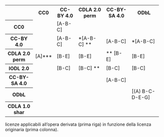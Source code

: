 :::{.licenze-applicabili #tbl-licenze-applicabili .column-page-inset-right}
<table id="buone_pratiche" class="table table-responsive-md table-bordered table-sm">
    <tr>
        <th></th>
        <th>CC0</th>
        <th>CC-BY 4.0</th>
        <th>CDLA 2.0 perm</th>
        <th>CC-BY-SA 4.0</th>
        <th>ODbL</th>
    </tr>
    <tr>
        <th>CC0</th>
        <td class="green thumbs-up"></td>
        <td class="green thumbs-up">[A-B-C]</td>
        <td class="green thumbs-up"></td>
        <td class="green thumbs-up"></td>
        <td class="green thumbs-up"></td>
    </tr>
    <tr>
        <th>CC-BY 4.0</th>
        <td class="red thumbs-down"></td>
        <td class="green thumbs-up">[A-B-C]</td>
        <td class="yellow warning">\*[A-B-C] \*\*</td>
        <td class="green thumbs-up">[A-B-C]</td>
        <td class="yellow warning">\*[A-B-C]</td>
    </tr>
    <tr>
        <th>CDLA 2.0 perm</th>
        <td class="yellow warning">[A]\*\*\*</td>
        <td class="green thumbs-up">[B-E]</td>
        <td class="green thumbs-up">[B-E]</td>
        <td class="green thumbs-up">\*\* [B-E]</td>
        <td class="green thumbs-up">[B-E]</td>
    </tr>
    <tr>
        <th>IODL 2.0</th>
        <td class="red thumbs-down"></td>
        <td class="green thumbs-up">[B-C]</td>
        <td class="yellow warning">[B-C] \*\*</td>
        <td class="green thumbs-up">[B-C]</td>
        <td class="green thumbs-up">[B-C]</td>
    </tr>
    <tr>
        <th>CC-BY-SA 4.0</th>
        <td class="red thumbs-down"></td>
        <td class="red thumbs-down"></td>
        <td class="red thumbs-down"></td>
        <td class="green thumbs-up">[A-B-C]</td>
        <td class="red thumbs-down"></td>
    </tr>
    <tr>
        <th>ODbL</th>
        <td class="red thumbs-down"></td>
        <td class="red thumbs-down"></td>
        <td class="red thumbs-down"></td>
        <td class="red thumbs-down"></td>
        <td class="green thumbs-up">[(A) B-C-D-E-G]</td>
    </tr>
    <tr>
        <th>CDLA 1.0 shar</th>
        <td class="red thumbs-down"></td>
        <td class="red thumbs-down"></td>
        <td class="red thumbs-down"></td>
        <td class="red thumbs-down"></td>
        <td class="red thumbs-down"></td>
    </tr>
</table>

licenze applicabili all'opera derivata (prima riga) in funzione della licenza originaria (prima colonna).

:::


